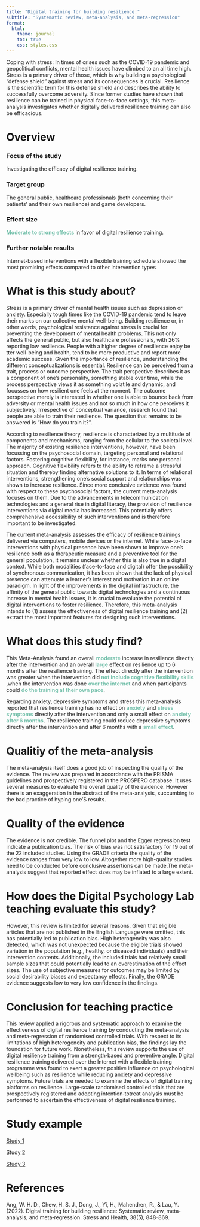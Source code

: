 ```yaml
---
title: "Digital training for building resilience:"
subtitle: "Systematic review, meta‐analysis, and meta‐regression"
format:
  html:
    theme: journal
    toc: true
    css: styles.css
---
```


[Coping with stress: In times of crises such as the COVID-19 pandemic and geopolitical conflicts, mental health issues have climbed to an all time high. Stress is a primary driver of those, which is why building a psychological "defense shield" against stress and its consequences is crucial. Resilience is the scientific term for this defense shield and describes the ability to successfully overcome adversity. Since former studies have shown that resilience can be trained in physical face-to-face settings, this meta-analysis investigates whether digitally delivered resilience training can also be efficacious.]{.bold}

# Overview

### Focus of the study

Investigating the efficacy of digital resilience training.

### Target group

The general public, healthcare professionals (both concerning their patients' and their own resilience) and game developers.

### Effect size

[Moderate to strong effects]{title="Hedges' g = 0.54 - 1.09. Hedges' g is an effect size measure that denotes the magnitude of group differences. It is a more reliable measure when sample sizes of studies are small." style="font-weight: bold; color: #78c2ad;"} in favor of digital resilience training.

### Further notable results

Internet-based interventions with a flexible training schedule showed the most promising effects compared to other intervention types

# What is this study about?

Stress is a primary driver of mental health issues such as depression or anxiety. Especially tough times like the COVID-19 pandemic tend to leave their marks on our collective mental well-being. Building resilience or, in other words, psychological resistance against stress is crucial for preventing the development of mental health problems. This not only affects the general public, but also healthcare professionals, with [26%]{title="31% during COVID times. Also my motivational level of getting up in the morning."} reporting low resilience. People with a higher degree of resilience enjoy be tter well-being and health, tend to be more productive and report more academic success. Given the importance of resilience, understanding the different conceptualizations is essential. Resilience can be perceived from a trait, process or outcome perspective. The trait perspective describes it as a component of one’s personality, something stable over time, while the process perspective views it as something volatile and dynamic, and focusses on how resilient one feels at the moment. The outcome perspective merely is interested in whether one is able to bounce back from adversity or mental health issues and not so much in how one perceives it subjectively. Irrespective of conceptual variance, research found that people are able to train their resilience. The question that remains to be answered is “How do you train it?”.

According to resilience theory, resilience is characterized by a multitude of components and mechanisms, ranging from the cellular to the societal level. The majority of existing resilience interventions, however, have been focussing on the [psychosocial]{title="A mix of psychological and social factors. Also a sick slipknot song."} domain, targeting personal and relational factors. Fostering cognitive flexibility, for instance, marks one personal approach. Cognitive flexibility refers to the ability to reframe a stressful situation and thereby finding alternative solutions to it. In terms of relational interventions, strengthening one’s social support and relationships was shown to increase resilience. Since more conclusive evidence was found with respect to these psychosocial factors, the current meta-analysis focuses on them. Due to the advancements in [telecommunication technologies]{title="The transmission of messages, in this case via digital media."} and a general rise in [digital literacy,]{title="The capability of handling digital technologies."} the provision of resilience interventions via digital media has increased. This potentially offers comprehensive accessibility of such interventions and is therefore important to be investigated.

The current meta-analysis assesses the efficacy of resilience trainings delivered via computers, mobile devices or the internet. While face-to-face interventions with physical presence have been shown to improve one’s resilience both as a therapeutic measure and a preventive tool for the general population, it remains unclear whether this is also true in a digital context. While both modalities (face-to-face and digital) offer the possibility of synchronous communication, it has been shown that the lack of physical presence can attenuate a learner’s interest and motivation in an online paradigm. In light of the improvements in the digital infrastructure, the affinity of the general public towards digital technologies and a continuous increase in mental health issues, it is crucial to evaluate the potential of digital interventions to foster resilience. Therefore, this meta-analysis intends to (1) assess the effectiveness of digital resilience training and (2) extract the most important features for designing such interventions.

# What does this study find?

This Meta-Analysis found an overall [moderate]{title="Z = 4.09, p < 0.05; g = 0.54; 95% CI: 0.28–0.79)" style="font-weight: bold; color: #78c2ad;"} increase in resilience directly after the intervention and an overall [large]{title="Z = 3.00, p < 0.05; g = 1.09, 95% CI: 0.38–1.79)" style="font-weight: bold; color: #78c2ad;"} effect on resilience up to 6 months after the resilience training. The effect directly after the intervention was greater when the intervention did [not include cognitive flexibility skills]{title="g = 0.71, 95% CI: 0.38–1.03 compared to included (g = 0.13, 95% CI: −0.07–0.32)" style="font-weight: bold; color: #78c2ad;"} ,when the intervention was done [over the internet]{title="g = 0.74, 95% CI: 0.32–1.17 compared to mobile applications (g = 0.43, 95% CI: −0.05–0.91) or others (g = 0.23, 95% CI: 0.05– 0.79) " style="font-weight: bold; color: #78c2ad;"} and when participants could [do the training at their own pace]{title="g = 0.54, 95% CI: 0.28–0.79 compared to a fixed schedule (g = 0.25, 95% CI: 0.07–0.43)" style="font-weight: bold; color: #78c2ad;"}.

Regarding anxiety, depressive symptoms and stress this meta-analysis reported that resilience training has no effect on [anxiety]{title="Z = 0.36, p = 0.12" style="font-weight: bold; color: #78c2ad;"} and [stress symptoms]{title="Z = 0.80, p = 0.42" style="font-weight: bold; color: #78c2ad;"} directly after the intervention and only a small effect on [anxiety after 6 months]{title="(Z = 3.67, p < 0.05; g = 0.36, 95% CI: 0.20–0.53; no effect for stress (Z = 1.34, p = 0.18)" style="font-weight: bold; color: #78c2ad;"}. The resilience training could reduce depressive symptoms directly after the intervention and after 6 months with a [small effect]{title="after intervention (Z = 4.32, p < 0.05, g = 0.36, 95% CI: 0.20–0.53) and after 6 months (Z = 3.83, p < 0.05, g = 0.35, 95% CI: 0.17–0.53)" style="font-weight: bold; color: #78c2ad;"}.

# Qualitiy of the meta-analysis

The meta-analysis itself does a good job of inspecting the quality of the evidence. The review was prepared in accordance with the PRISMA guidelines and prospectively registered in the PROSPERO database. It uses several measures to evaluate the overall quality of the evidence. However there is an exaggeration in the abstract of the meta-analysis, succumbing to the bad practice of hyping one'S results.

# Quality of the evidence

The evidence is not credible. The funnel plot and the Egger regression test indicate a publication bias. The risk of bias was not satisfactory for 19 out of the 22 included studies. Using the GRADE criteria the quality of the evidence ranges from very low to low. Altogether more high-quality studies need to be conducted before conclusive assertions can be made.The meta-analysis suggest that reported effect sizes may be inflated to a large extent.


# How does the Digital Psychology Lab teaching evaluate this study?

However, this review is limited for several reasons. Given that eligible articles that are not published in the English Language were omitted, this has potentially led to publication bias. High heterogeneity was also detected, which was not unexpected because the eligible trials showed variation in the population (e.g., healthy, or diseased individuals) and their intervention contents. Additionally, the included trials had relatively small sample sizes that could potentially lead to an overestimation of the effect sizes. The use of subjective measures for outcomes may be limited by social desirability biases and expectancy effects. Finally, the GRADE evidence suggests low to very low confidence in the findings.

# Conclusion for teaching practice

This review applied a rigorous and systematic approach to examine the effectiveness of digital resilience training by conducting the meta‐analysis and meta‐regression of randomised controlled trials. With respect to its limitations of high heterogeneity and publication bias, the findings lay the foundation for future work. Nonetheless, this review supports the use of digital resilience training from a strength‐based and preventive angle. Digital resilience training delivered over the Internet with a flexible training programme was found to exert a greater positive influence on psychological wellbeing such as resilience while reducing anxiety and depressive symptoms. Future trials are needed to examine the effects of digital training platforms on resilience. Large‐scale randomised controlled trials that are prospectively registered and adopting intention‐totreat analysis must be performed to ascertain the effectiveness of digital resilience training.

# Study example

[Study 1](https://flopaho.github.io/building-resilience/study1.html)

[Study 2](https://flopaho.github.io/building-resilience/study2.html)

[Study 3](https://flopaho.github.io/building-resilience/study3.html)

# References

Ang, W. H. D., Chew, H. S. J., Dong, J., Yi, H., Mahendren, R., & Lau, Y. (2022). Digital training for building resilience: Systematic review, meta‐analysis, and meta‐regression. Stress and Health, 38(5), 848-869.
